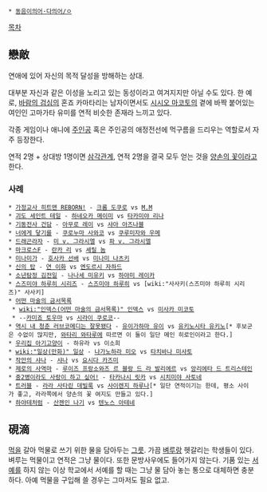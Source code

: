  * [[동음이의어·다의어/ㅇ]]

[[목차]]
== 戀敵 ==
연애에 있어 자신의 목적 달성을 방해하는 상대.

대부분 자신과 같은 이성을 노리고 있는 동성이라고 여겨지지만 아닐 수도 있다. 한 예로, [[바람의 검심]]의 혼죠 카마타리는 남자이면서도 [[시시오 마코토]]의 곁에 바짝 붙어있는 여인인 고마가타 유미를 연적 비슷한 존재라 느끼고 있다.

각종 게임이나 애니에 [[주인공]] 혹은 주인공의 애정전선에 먹구름을 드리우는 역할로서 자주 등장한다. 

연적 2명 + 상대방 1명이면 [[삼각관계]], 연적 2명을 결국 모두 얻는 것을 [[양손의 꽃]]이라고 한다.

=== 사례 ===
 * [[가정교사 히트맨 REBORN!]] - [[크롬 도쿠로]] vs [[M.M]]
 * [[괴도 세인트 테일]] - [[하네오카 메이미]] vs [[타카미야 리나]]
 * [[기동전사 건담]] - [[아무로 레이]] vs [[샤아 아즈나블]]
 * [[너에게 닿기를]] - [[쿠로누마 사와코]] vs [[쿠루미자와 우메]]
 * [[드래곤라자]] - [[미 v. 그라시엘]] vs [[파 v. 그라시엘]]
 * [[마크로스F]] - [[란카 리]] vs [[셰릴 놈]]
 * [[미나미가]] - [[호사카 선배]] vs [[미나미 나츠키]]
 * [[신의 탑]] - [[연 이화]] vs [[엔도르시 자하드]]
 * [[소년탐정 김전일]] - [[나나세 미유키]] vs [[하야미 레이카]]
 * [[스즈미야 하루히 시리즈]] - [[스즈미야 하루히]] vs [wiki:"사사키(스즈미야 하루히 시리즈)" 사사키]
 * [[어떤 마술의 금서목록]]
  * [[wiki:"인덱스(어떤 마술의 금서목록)" 인덱스]] vs [[미사카 미코토]]
  * --[[카미죠 토우마]] vs [[시라이 쿠로코]]--
 * [[역시 내 청춘 러브코메디는 잘못됐다]] - [[유이가하마 유이]] vs [[유키노시타 유키노]][* 후보군은 수없이 많지만, [[와타리 와타루]]에 따르면 이 둘이 일단 메인 히로인이라고 한다.]
 * [[우리집 아기고양이]] - 하유라 vs 이소희
 * [[wiki:"일상(만화)" 일상]] - [[나가노하라 미오]] vs [[타치바나 미사토]]
 * [[작안의 샤나]] - [[샤나]] vs [[요시다 카즈미]]
 * [[제로의 사역마]] - [[루이즈 프랑소와즈 르 블랑 드 라 발리에르]] vs [[앙리에타 드 트리스테인]]
 * [[중2병이라도 사랑이 하고 싶어!]] - [[타카나시 릿카]] vs [[시치미야 사토네]]
 * [[트러블]] - [[라라 사타린 데빌룩]] vs [[사이렌지 하루나]][* 일단 연적이기는 한데, 평소 사이가 좋고, 라라쪽에서 양손의 꽃 여지도 만들고 있다.]
 * [[하야테처럼]] - [[산젠인 나기]] vs [[텐노스 아테네]]
== 硯滴 ==
[[먹]]을 갈아 먹물로 쓰기 위한 물을 담아두는 [[그릇]]. 가끔 [[벼루]]랑 헷갈리는 학생들이 있다. 벼루는 먹물이고 연적은 그냥 물이다. 또한 문방사우에도 들어가지 않는다.
기품 있는 [[서예]]를 하지 않는 이상 학교에서 서예를 할 때는 그냥 물 담아 놓는 통으로 대체하면 충분하다. 아예 먹물을 구입해 쓸 경우는 그마저도 필요 없고.

